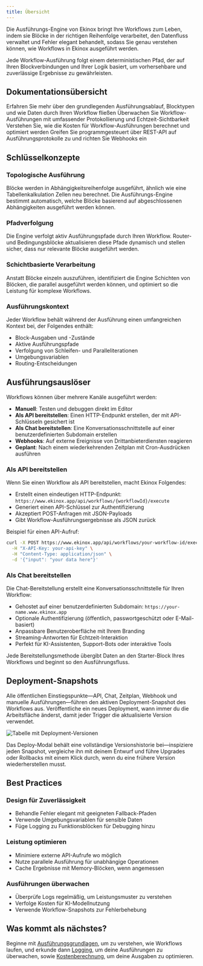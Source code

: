 ```yaml
---
title: Übersicht
---
```



Die Ausführungs-Engine von Ekinox bringt Ihre Workflows zum Leben, indem sie Blöcke in der richtigen Reihenfolge verarbeitet, den Datenfluss verwaltet und Fehler elegant behandelt, sodass Sie genau verstehen können, wie Workflows in Ekinox ausgeführt werden.

<Callout type="info">
  Jede Workflow-Ausführung folgt einem deterministischen Pfad, der auf Ihren Blockverbindungen und Ihrer Logik basiert, um vorhersehbare und zuverlässige Ergebnisse zu gewährleisten.
</Callout>

## Dokumentationsübersicht

<Cards>
  <Card title="Grundlagen der Ausführung" href="/execution/basics">
    Erfahren Sie mehr über den grundlegenden Ausführungsablauf, Blocktypen und wie Daten durch Ihren
    Workflow fließen
  </Card>

  <Card title="Protokollierung" href="/execution/logging">
    Überwachen Sie Workflow-Ausführungen mit umfassender Protokollierung und Echtzeit-Sichtbarkeit
  </Card>

  <Card title="Kostenberechnung" href="/execution/costs">
    Verstehen Sie, wie die Kosten für Workflow-Ausführungen berechnet und optimiert werden
  </Card>

  <Card title="Externe API" href="/execution/api">
    Greifen Sie programmgesteuert über REST-API auf Ausführungsprotokolle zu und richten Sie Webhooks ein
  </Card>
</Cards>

## Schlüsselkonzepte

### Topologische Ausführung
Blöcke werden in Abhängigkeitsreihenfolge ausgeführt, ähnlich wie eine Tabellenkalkulation Zellen neu berechnet. Die Ausführungs-Engine bestimmt automatisch, welche Blöcke basierend auf abgeschlossenen Abhängigkeiten ausgeführt werden können.

### Pfadverfolgung
Die Engine verfolgt aktiv Ausführungspfade durch Ihren Workflow. Router- und Bedingungsblöcke aktualisieren diese Pfade dynamisch und stellen sicher, dass nur relevante Blöcke ausgeführt werden.

### Schichtbasierte Verarbeitung
Anstatt Blöcke einzeln auszuführen, identifiziert die Engine Schichten von Blöcken, die parallel ausgeführt werden können, und optimiert so die Leistung für komplexe Workflows.

### Ausführungskontext
Jeder Workflow behält während der Ausführung einen umfangreichen Kontext bei, der Folgendes enthält:
- Block-Ausgaben und -Zustände
- Aktive Ausführungspfade
- Verfolgung von Schleifen- und Paralleliterationen
- Umgebungsvariablen
- Routing-Entscheidungen

## Ausführungsauslöser

Workflows können über mehrere Kanäle ausgeführt werden:

- **Manuell**: Testen und debuggen direkt im Editor
- **Als API bereitstellen**: Einen HTTP-Endpunkt erstellen, der mit API-Schlüsseln gesichert ist
- **Als Chat bereitstellen**: Eine Konversationsschnittstelle auf einer benutzerdefinierten Subdomain erstellen
- **Webhooks**: Auf externe Ereignisse von Drittanbieterdiensten reagieren
- **Geplant**: Nach einem wiederkehrenden Zeitplan mit Cron-Ausdrücken ausführen

### Als API bereitstellen

Wenn Sie einen Workflow als API bereitstellen, macht Ekinox Folgendes:
- Erstellt einen eindeutigen HTTP-Endpunkt: `https://www.ekinox.app/api/workflows/{workflowId}/execute`
- Generiert einen API-Schlüssel zur Authentifizierung
- Akzeptiert POST-Anfragen mit JSON-Payloads
- Gibt Workflow-Ausführungsergebnisse als JSON zurück

Beispiel für einen API-Aufruf:

```bash
curl -X POST https://www.ekinox.app/api/workflows/your-workflow-id/execute \
  -H "X-API-Key: your-api-key" \
  -H "Content-Type: application/json" \
  -d '{"input": "your data here"}'
```

### Als Chat bereitstellen

Die Chat-Bereitstellung erstellt eine Konversationsschnittstelle für Ihren Workflow:
- Gehostet auf einer benutzerdefinierten Subdomain: `https://your-name.www.ekinox.app`
- Optionale Authentifizierung (öffentlich, passwortgeschützt oder E-Mail-basiert)
- Anpassbare Benutzeroberfläche mit Ihrem Branding
- Streaming-Antworten für Echtzeit-Interaktion
- Perfekt für KI-Assistenten, Support-Bots oder interaktive Tools

Jede Bereitstellungsmethode übergibt Daten an den Starter-Block Ihres Workflows und beginnt so den Ausführungsfluss.

## Deployment-Snapshots

Alle öffentlichen Einstiegspunkte—API, Chat, Zeitplan, Webhook und manuelle Ausführungen—führen den aktiven Deployment-Snapshot des Workflows aus. Veröffentliche ein neues Deployment, wann immer du die Arbeitsfläche änderst, damit jeder Trigger die aktualisierte Version verwendet.

<div className='flex justify-center my-6'>
  <Image
    src='/static/execution/deployment-versions-light.png'
    alt='Tabelle mit Deployment-Versionen'
    width={500}
    height={280}
    className='rounded-xl border border-border shadow-sm'
  />
</div>

Das Deploy-Modal behält eine vollständige Versionshistorie bei—inspiziere jeden Snapshot, vergleiche ihn mit deinem Entwurf und führe Upgrades oder Rollbacks mit einem Klick durch, wenn du eine frühere Version wiederherstellen musst.

## Best Practices

### Design für Zuverlässigkeit
- Behandle Fehler elegant mit geeigneten Fallback-Pfaden
- Verwende Umgebungsvariablen für sensible Daten
- Füge Logging zu Funktionsblöcken für Debugging hinzu

### Leistung optimieren
- Minimiere externe API-Aufrufe wo möglich
- Nutze parallele Ausführung für unabhängige Operationen
- Cache Ergebnisse mit Memory-Blöcken, wenn angemessen

### Ausführungen überwachen
- Überprüfe Logs regelmäßig, um Leistungsmuster zu verstehen
- Verfolge Kosten für KI-Modellnutzung
- Verwende Workflow-Snapshots zur Fehlerbehebung

## Was kommt als nächstes?

Beginne mit [Ausführungsgrundlagen](/execution/basics), um zu verstehen, wie Workflows laufen, und erkunde dann [Logging](/execution/logging), um deine Ausführungen zu überwachen, sowie [Kostenberechnung](/execution/costs), um deine Ausgaben zu optimieren.
